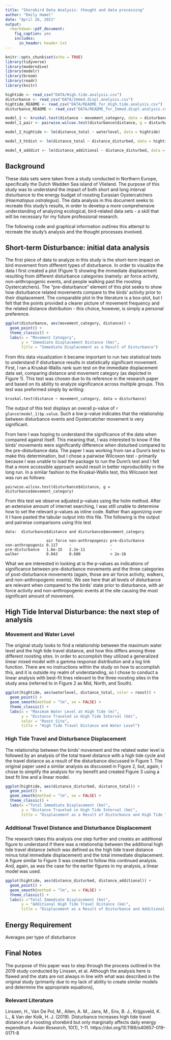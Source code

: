 ```yaml
---
title: "Shorebird Data Analysis: thought and data processing"
author: "Emily Hamel"
date: "April 26, 2021"
output:
  rmarkdown::pdf_document:
    fig_caption: yes        
    includes:  
      in_header: header.txt 
---
```


```r
knitr::opts_chunk$set(echo = TRUE)
library(tidyverse)
library(moderndive)
library(modelr)
library(broom)
library(readr)
library(knitr)
```
```r
hightide <- read_csv("DATA/High.tide.analysis.csv")
disturbance <- read_csv("DATA/Immed.displ.analysis.csv")
hightide_README <- read_csv("DATA/README_for_High.tide.analysis.csv")
disturbance_README <- read_csv("DATA/README_for_Immed.displ.analysis.csv")

model_1 <- kruskal.test(distance ~ movement_category, data = disturbance)
model_1_pair <- pairwise.wilcox.test(disturbance$distance, g = disturbance$movement_category)

model_2_hightide <- lm(distance_total ~ waterlevel, data = hightide)

model_3_htdist <- lm(distance_total ~ distance_disturbed, data = hightide)

model_4_adddist <- lm(distance_additional ~ distance_disturbed, data = hightide)
```

## Background

These data sets were taken from a study conducted in Northern Europe, specifically the Dutch Wadden Sea island of Vlieland. The purpose of this study was to understand the impact of both short and long interval disturbance to the energy budget of roosting Eurasian Oystercatchers (*Haematopus ostralegus*).
The data analysis in this document seeks to recreate this study's results, in order to develop a more comprehensive understanding of analyzing ecological, bird-related data sets - a skill that will be necessary for my future professional research.

The following code and graphical information outlines this attempt to recreate the study's analysis and the thought processes involved. 

## Short-term Disturbance: initial data analysis 

The first piece of data to analyze in this study is the short-term impact on bird movement from different types of disturbance. In order to visualize the data I first created a plot (Figure 1) showing the immediate displacement resulting from different disturbance categories (namely: air force activity, non-anthropogenic events, and people walking past the roosting Oystercatchers). The "pre-disturbance" element of this plot seeks to show how disturbance related movements compare to the birds' activity prior to their displacement. The comparable plot in the literature is a box-plot, but I felt that the points provided a clearer picture of movement frequency and the related distance distribution - this choice, however, is simply a personal preference. 

```r
ggplot(disturbance, aes(movement_category, distance)) + 
  geom_point() + 
  theme_classic() + 
  labs(x = "Movement Category", 
       y = "Immediate Displacement Distance (km)", 
       title = "Immediate Displacement as a Result of Disturbance")
```


From this data visualization it became important to run two statistical tests to understand if disturbance results in statistically significant movement. 
First, I ran a Kruskal-Wallis rank sum test on the immediate displacement data set, comparing distance and movement category (as depicted in Figure 1). This test was chosen due to its reference in the research paper and based on its ability to analyze significance across multiple groups. This test was preformed simply by writing:

  ```kruskal.test(distance ~ movement_category, data = disturbance)``` 
  
The output of this test displays an overall p-value of `r glance(model_1)$p.value`. Such a low p-value indicates that the relationship between disturbance events and Oystercatcher movement is very significant. 

From here I was hoping to understand the significance of the data when compared against itself. This meaning that, I was interested to know if the birds' movements were significantly difference when disturbed compared to the pre-disturbance data. The paper I was working from ran a Dunn's test to make this determination, but I chose a pairwise Wilcoxon test - primarily because I was unable to load the package to run the Dunn's test and I felt that a more accessible approach would result in better reproducibility in the long run. In a similar fashion to the Kruskal-Wallis test, this Wilcoxon test was run as follows:

```pairwise.wilcox.test(disturbance$distance, g = disturbance$movement_category)```

From this test we observe adjusted p-values using the holm method. After an extensive amount of internet searching, I was still unable to determine how to set the relevant p-values as inline code. Rather than agonizing over it I have pasted the tabular output into this file. The following is the output and pairwise comparisons using this test

```
data:  disturbance$distance and disturbance$movement_category 

                  air force non-anthropogenic pre-disturbance
non-anthropogenic 0.117     -                 -              
pre-disturbance   1.6e-15   2.2e-11           -              
walker            0.043     0.680             < 2e-16  
```

What we are interested in looking at is the p-values as indications of significance between pre-disturbance movements and the three categories of post-disturbance movements (again, those are air force activity, walkers, and non-anthropogenic events). We see here that all levels of disturbance are relevant when compared to the birds' state prior to disturbance, with air force activity and non-anthropogenic events at the site causing the most significant amount of movement. 

## High Tide Interval Disturbance: the next step of analysis
### Movement and Water Level

The original study looks to find a relationship between the maximum water level and the high tide travel distance, and how this differs among three different roosting sites. In order to accomplish they utilized a generalized linear mixed model with a gamma response distribution and a log link function. There are no instructions within the study on how to accomplish this, and it is outside my realm of understanding, so I chose to conduct a linear analysis with best-fit lines relevant to the three roosting sites in the study area (referred to in Figure 2 as Mid, North, and South).  

```r
ggplot(hightide, aes(waterlevel, distance_total, color = roost)) +
  geom_point() +
  geom_smooth(method = "lm", se = FALSE) +
  theme_classic() +
  labs(x = "Maximum Water Level at High Tide (m)", 
       y = "Distance Traveled in High Tide Interval (km)", 
       color = "Roost Site", 
       title = "High Tide Travel Distance and Water Level")
```

### High Tide Travel and Disturbance Displacement

The relationship between the birds' movement and the related water level is followed by an analysis of the total travel distance with a high tide cycle and the travel distance as a result of the disturbance discussed in Figure 1. The original paper used a similar analysis as discussed in Figure 2, but, again, I chose to simplify the analysis for my benefit and created Figure 3 using a best fit line and a linear model. 

```r
ggplot(hightide, aes(distance_disturbed, distance_total)) +
  geom_point() +
  geom_smooth(method = "lm", se = FALSE) +
  theme_classic() +
  labs(x ="Total Immediate Displacement (km)",
       y = "Distance Traveled in High Tide Interval (km)",
       title = "Displacement as a Result of Disturbance and High Tide Travel Distance")
```


### Additional Travel Distance and Disturbance Displacement

The research takes this analysis one step further and creates an additional figure to understand if there was a relationship between the additional high tide travel distance (which was defined as the high tide travel distance minus total immediate displacement) and the total immediate displacement. A figure similar to Figure 3 was created to follow this continued analysis. And, again, as was the case for the earlier figures in my analysis, a linear model was used. 

```r
ggplot(hightide, aes(distance_disturbed, distance_additional)) +
  geom_point() +
  geom_smooth(method = "lm", se = FALSE) +
  theme_classic() +
  labs(x ="Total Immediate Displacement (km)",
       y = "Additional High Tide Travel Distance (km)",
       title = "Displacement as a Result of Disturbance and Additional Travel Distance")
```


## Energy Requirement 
Averages per type of disturbance


## Final Notes

The purpose of this paper was to step through the process outlined in the 2019 study conducted by Linssen, et al. Although the analysis here is flawed and the stats are not always in line with what was described in the original study (primarily due to my lack of ability to create similar models and determine the appropriate equations), 

### Relevant Literature

Linssen, H., Van De Pol, M., Allen, A. M., Jans, M., Ens, B. J., Krijgsveld, K. L., & Van der Kolk, H. J. (2019). Disturbance increases high tide travel distance of a roosting shorebird but only marginally affects daily energy expenditure. *Avian Research*, 10(1), 1-11. https://doi.org/10.1186/s40657-019-0171-8

